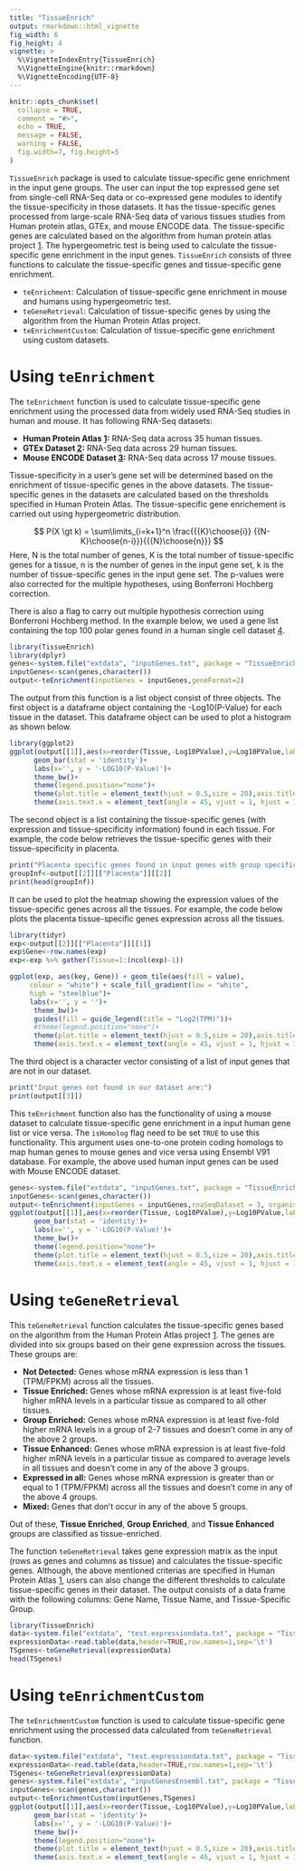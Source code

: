 ```yaml
---
title: "TissueEnrich"
output: rmarkdown::html_vignette
fig_width: 6 
fig_height: 4 
vignette: >
  %\VignetteIndexEntry{TissueEnrich}
  %\VignetteEngine{knitr::rmarkdown}
  %\VignetteEncoding{UTF-8}
---
```


```r
knitr::opts_chunk$set(
  collapse = TRUE,
  comment = "#>",
  echo = TRUE,
  message = FALSE,
  warning = FALSE,
  fig.width=7, fig.height=5
)
```

`TissueEnrich` package is used to calculate tissue-specific gene enrichment in the input gene groups. The user can input the top expressed gene set from single-cell RNA-Seq data or co-expressed gene modules to identify the tissue-specificity in those datasets. It has the tissue-specific genes processed from large-scale RNA-Seq data of various tissues studies from Human protein atlas, GTEx, and mouse ENCODE data. The tissue-specific genes are calculated based on the algorithm from human protein atlas project [1]. The hypergeometric test is being used to calculate the tissue-specific gene enrichment in the input genes. `TissueEnrich` consists of three functions to calculate the tissue-specific genes and tissue-specific gene enrichment.

* `teEnrichment`: Calculation of tissue-specific gene enrichment in mouse and humans using hypergeometric test.
* `teGeneRetrieval`: Calculation of tissue-specific genes by using the algorithm from the Human Protein Atlas project.
* `teEnrichmentCustom`: Calculation of tissue-specific gene enrichment using custom datasets.

# Using `teEnrichment`

The `teEnrichment` function is used to calculate tissue-specific gene enrichment using the processed data from widely used RNA-Seq studies in human and mouse. It has following RNA-Seq datasets:

* **Human Protein Atlas [1]:** RNA-Seq data across 35 human tissues.
* **GTEx Dataset [2]:** RNA-Seq data across 29 human tissues.
* **Mouse ENCODE Dataset [3]:** RNA-Seq data across 17 mouse tissues.

Tissue-specificity in a user’s gene set will be determined based on the enrichment of tissue-specific genes in the above datasets. The tissue-specific genes in the datasets are calculated based on the thresholds specified in Human Protein Atlas. The tissue-specific gene enrichement is carried out using hypergeometric distribution.

$$ P(X \gt k) = \sum\limits_{i=k+1}^n \frac{{{K}\choose{i}} {{N-K}\choose{n-i}}}{{{N}\choose{n}}} $$
Here, N is the total number of genes, K is the total number of tissue-specific genes for a tissue, n is the number of genes in the input gene set, k is the number of tissue-specific genes in the input gene set. The p-values were also corrected for the multiple hypotheses, using Bonferroni Hochberg correction.

There is also a flag to carry out multiple hypothesis correction using Bonferroni Hochberg method. In the example below, we used a gene list containing the top 100 polar genes found in a human single cell dataset [4].

```r
library(TissueEnrich)
library(dplyr)
genes<-system.file("extdata", "inputGenes.txt", package = "TissueEnrich")
inputGenes<-scan(genes,character())
output<-teEnrichment(inputGenes = inputGenes,geneFormat=2)
```

The output from this function is a list object consist of three objects. The first object is a dataframe object containing the -Log10(P-Value) for each tissue in the dataset. This dataframe object can be used to plot a histogram as shown below.

```r
library(ggplot2)
ggplot(output[[1]],aes(x=reorder(Tissue,-Log10PValue),y=Log10PValue,label = Tissue.Specific.Genes,fill = Tissue))+
      geom_bar(stat = 'identity')+
      labs(x='', y = '-LOG10(P-Value)')+
      theme_bw()+
      theme(legend.position="none")+
      theme(plot.title = element_text(hjust = 0.5,size = 20),axis.title = element_text(size=15))+
      theme(axis.text.x = element_text(angle = 45, vjust = 1, hjust = 1),panel.grid.major= element_blank(),panel.grid.minor = element_blank())
```

The second object is a list containing the tissue-specific genes (with expression and tissue-specificity information) found in each tissue. For example, the code below retrieves the tissue-specific genes with their tissue-specificity in placenta.

```r
print("Placenta specific genes found in input genes with group specificity:")
groupInf<-output[[2]][["Placenta"]][[2]]
print(head(groupInf))
```

It can be used to plot the heatmap showing the expression values of the tissue-specific genes across all the tissues. For example, the code below plots the placenta tissue-specific genes expression across all the tissues.
```r
library(tidyr)
exp<-output[[2]][["Placenta"]][[1]]
exp$Gene<-row.names(exp)
exp<-exp %>% gather(Tissue=1:(ncol(exp)-1))

ggplot(exp, aes(key, Gene)) + geom_tile(aes(fill = value),
     colour = "white") + scale_fill_gradient(low = "white",
     high = "steelblue")+
     labs(x='', y = '')+
      theme_bw()+
      guides(fill = guide_legend(title = "Log2(TPM)"))+
      #theme(legend.position="none")+
      theme(plot.title = element_text(hjust = 0.5,size = 20),axis.title = element_text(size=15))+
      theme(axis.text.x = element_text(angle = 45, vjust = 1, hjust = 1),panel.grid.major= element_blank(),panel.grid.minor = element_blank())

```

The third object is a character vector consisting of a list of input genes that are not in our dataset.
```r
print("Input genes not found in our dataset are:")
print(output[[3]])
```

This `teEnrichment` function also has the functionality of using a mouse dataset to calculate tissue-specific gene enrichment in a input human gene list or vice versa. The `isHomolog` flag need to be set `TRUE` to use this functionality. This argument uses one-to-one protein coding homologs to map human genes to mouse genes and vice versa using Ensembl V91 database. For example, the above used human input genes can be used with Mouse ENCODE dataset.

```r
genes<-system.file("extdata", "inputGenes.txt", package = "TissueEnrich")
inputGenes<-scan(genes,character())
output<-teEnrichment(inputGenes = inputGenes,rnaSeqDataset = 3, organism = 1, geneFormat=2,isHomolog = TRUE)
ggplot(output[[1]],aes(x=reorder(Tissue,-Log10PValue),y=Log10PValue,label = Tissue.Specific.Genes,fill = Tissue))+
      geom_bar(stat = 'identity')+
      labs(x='', y = '-LOG10(P-Value)')+
      theme_bw()+
      theme(legend.position="none")+
      theme(plot.title = element_text(hjust = 0.5,size = 20),axis.title = element_text(size=15))+
      theme(axis.text.x = element_text(angle = 45, vjust = 1, hjust = 1),panel.grid.major= element_blank(),panel.grid.minor = element_blank())
```

# Using `teGeneRetrieval`

This `teGeneRetrieval` function calculates the tissue-specific genes based on the algorithm from the Human Protein Atlas project [1]. The genes are divided into six groups based on their gene expression across the tissues. These groups are:

* **Not Detected:** Genes whose mRNA expression is less than 1 (TPM/FPKM) across all the tissues.
* **Tissue Enriched:** Genes whose mRNA expression is at least five-fold higher mRNA levels in a particular tissue as compared to all other tissues.
* **Group Enriched:** Genes whose mRNA expression is at least five-fold higher mRNA levels in a group of 2-7 tissues and doesn't come in any of the above 2 groups.
* **Tissue Enhanced:** Genes whose mRNA expression is at least five-fold higher mRNA levels in a particular tissue as compared to average levels in all tissues and doesn't come in any of the above 3 groups.
* **Expressed in all:** Genes whose mRNA expression is greater than or equal to 1 (TPM/FPKM) across all the tissues and doesn't come in any of the above 4 groups.
* **Mixed:** Genes that don’t occur in any of the above 5 groups.

Out of these, **Tissue Enriched**, **Group Enriched**, and **Tissue Enhanced** groups are classified as tissue-enriched.

The function `teGeneRetrieval` takes gene expression matrix as the input (rows as genes and columns as tissue) and calculates the tissue-specific genes. Although, the above mentioned criterias are specified in Human Protein Atlas [1], users can also change the different thresholds to calculate tissue-specific genes in their dataset. The output consists of a data frame with the following columns: Gene Name, Tissue Name, and Tissue-Specific Group.


```r
library(TissueEnrich)
data<-system.file("extdata", "test.expressiondata.txt", package = "TissueEnrich")
expressionData<-read.table(data,header=TRUE,row.names=1,sep='\t')
TSgenes<-teGeneRetrieval(expressionData)
head(TSgenes)
```

# Using `teEnrichmentCustom`

The `teEnrichmentCustom` function is used to calculate tissue-specific gene enrichment using the processed data calculated from `teGeneRetrieval` function.

```r
data<-system.file("extdata", "test.expressiondata.txt", package = "TissueEnrich")
expressionData<-read.table(data,header=TRUE,row.names=1,sep='\t')
TSgenes<-teGeneRetrieval(expressionData)
genes<-system.file("extdata", "inputGenesEnsembl.txt", package = "TissueEnrich")
inputGenes<-scan(genes,character())
output<-teEnrichmentCustom(inputGenes,TSgenes)
ggplot(output[[1]],aes(x=reorder(Tissue,-Log10PValue),y=Log10PValue,label = Tissue.Specific.Genes,fill = Tissue))+
      geom_bar(stat = 'identity')+
      labs(x='', y = '-LOG10(P-Value)')+
      theme_bw()+
      theme(legend.position="none")+
      theme(plot.title = element_text(hjust = 0.5,size = 20),axis.title = element_text(size=15))+
      theme(axis.text.x = element_text(angle = 45, vjust = 1, hjust = 1),panel.grid.major= element_blank(),panel.grid.minor = element_blank())
```


[1]: https://www.proteinatlas.org/humanproteome/tissue+specific
[2]: https://www.gtexportal.org/home/documentationPage
[3]: http://chromosome.sdsc.edu/mouse/download.html
[4]: https://www.ncbi.nlm.nih.gov/pmc/articles/PMC4868821/
